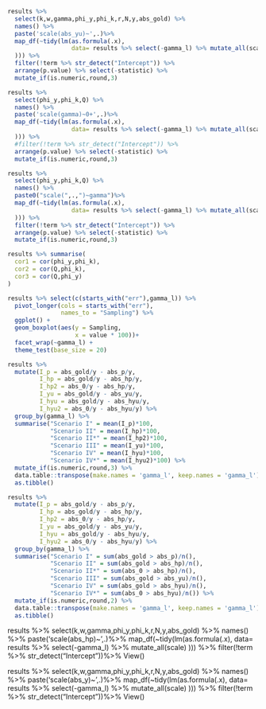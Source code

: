 
```r
results %>%
  select(k,w,gamma,phi_y,phi_k,r,N,y,abs_gold) %>%
  names() %>%
  paste('scale(abs_yu)~',.)%>%
  map_df(~tidy(lm(as.formula(.x), 
                  data= results %>% select(-gamma_l) %>% mutate_all(scale)
  ))) %>%
  filter(!term %>% str_detect("Intercept")) %>%
  arrange(p.value) %>% select(-statistic) %>%
  mutate_if(is.numeric,round,3)

```

```r
results %>%
  select(phi_y,phi_k,Q) %>%
  names() %>%
  paste('scale(gamma)~0+',.)%>%
  map_df(~tidy(lm(as.formula(.x), 
                  data= results %>% select(-gamma_l) %>% mutate_all(scale)
  ))) %>%
  #filter(!term %>% str_detect("Intercept")) %>%
  arrange(p.value) %>% select(-statistic) %>%
  mutate_if(is.numeric,round,3)
```

```r
results %>%
  select(phi_y,phi_k,Q) %>%
  names() %>%
  paste0("scale(",.,")~gamma")%>%
  map_df(~tidy(lm(as.formula(.x), 
                  data= results %>% select(-gamma_l) %>% mutate_all(scale)
  ))) %>%
  filter(!term %>% str_detect("Intercept")) %>%
  arrange(p.value) %>% select(-statistic) %>%
  mutate_if(is.numeric,round,3)
```

```r
results %>% summarise(
  cor1 = cor(phi_y,phi_k),
  cor2 = cor(Q,phi_k),
  cor3 = cor(Q,phi_y)
)

```

```r
results %>% select(c(starts_with("err"),gamma_l)) %>%
  pivot_longer(cols = starts_with("err"),
               names_to = "Sampling") %>%
  ggplot() +
  geom_boxplot(aes(y = Sampling,
                   x = value * 100))+
  facet_wrap(~gamma_l) +
  theme_test(base_size = 20)
```

```r
results %>%
  mutate(I_p = abs_gold/y - abs_p/y,
         I_hp = abs_gold/y - abs_hp/y,
         I_hp2 = abs_0/y - abs_hp/y,
         I_yu = abs_gold/y - abs_yu/y,
         I_hyu = abs_gold/y - abs_hyu/y,
         I_hyu2 = abs_0/y - abs_hyu/y) %>%
  group_by(gamma_l) %>%
  summarise("Scenario I" = mean(I_p)*100,
            "Scenario II" = mean(I_hp)*100,
            "Scenario II*" = mean(I_hp2)*100,
            "Scenario III" = mean(I_yu)*100,
            "Scenario IV" = mean(I_hyu)*100,
            "Scenario IV*" = mean(I_hyu2)*100) %>%
  mutate_if(is.numeric,round,3) %>%
  data.table::transpose(make.names = 'gamma_l', keep.names = 'gamma_l') %>%
  as.tibble()
```

```r
results %>%
  mutate(I_p = abs_gold/y - abs_p/y,
         I_hp = abs_gold/y - abs_hp/y,
         I_hp2 = abs_0/y - abs_hp/y,
         I_yu = abs_gold/y - abs_yu/y,
         I_hyu = abs_gold/y - abs_hyu/y,
         I_hyu2 = abs_0/y - abs_hyu/y) %>%
  group_by(gamma_l) %>%
  summarise("Scenario I" = sum(abs_gold > abs_p)/n(),
            "Scenario II" = sum(abs_gold > abs_hp)/n(),
            "Scenario II*" = sum(abs_0 > abs_hp)/n(),
            "Scenario III" = sum(abs_gold > abs_yu)/n(),
            "Scenario IV" = sum(abs_gold > abs_hyu)/n(),
            "Scenario IV*" = sum(abs_0 > abs_hyu)/n()) %>%
  mutate_if(is.numeric,round,2) %>%
  data.table::transpose(make.names = 'gamma_l', keep.names = 'gamma_l') %>%
  as.tibble()
```


results %>%
  select(k,w,gamma,phi_y,phi_k,r,N,y,abs_gold) %>%
  names() %>%
  paste('scale(abs_hp)~',.)%>%
  map_df(~tidy(lm(as.formula(.x), 
                  data= results %>% select(-gamma_l) %>% mutate_all(scale)
  ))) %>%
  filter(!term %>% str_detect("Intercept"))%>% View()

results %>%
  select(k,w,gamma,phi_y,phi_k,r,N,y,abs_gold) %>%
  names() %>%
  paste('scale(abs_y)~',.)%>%
  map_df(~tidy(lm(as.formula(.x), 
                  data= results %>% select(-gamma_l) %>% mutate_all(scale)
  ))) %>%
  filter(!term %>% str_detect("Intercept"))%>% View()

